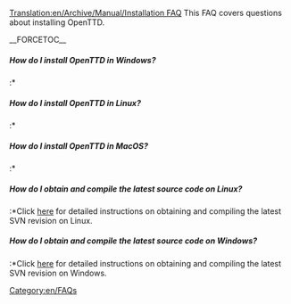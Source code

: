 [[Translation:en/Archive/Manual/Installation FAQ]]
[[Category:en/FAQs]]
This FAQ covers questions about installing OpenTTD.

__FORCETOC__

=====How do I install OpenTTD in Windows?=====
:*

=====How do I install OpenTTD in Linux?=====
:*

=====How do I install OpenTTD in MacOS?=====
:*

=====How do I obtain and compile the latest source code on Linux?=====
:*Click [[en/Archive/Compilation and Ports/Compiling on GNU∕Linux and 🟉BSD|here]] for detailed instructions on obtaining and compiling the latest SVN revision on Linux.

=====How do I obtain and compile the latest source code on Windows?=====
:*Click [[en/Cygwin|here]] for detailed instructions on obtaining and compiling the latest SVN revision on Windows.